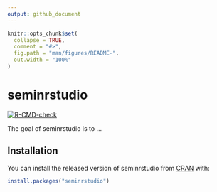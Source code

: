 ```yaml
---
output: github_document
---
```


<!-- README.md is generated from README.Rmd. Please edit that file -->

```r
knitr::opts_chunk$set(
  collapse = TRUE,
  comment = "#>",
  fig.path = "man/figures/README-",
  out.width = "100%"
)
```

# seminrstudio

<!-- badges: start -->
[![R-CMD-check](https://github.com/sem-in-r/seminrstudio/workflows/R-CMD-check/badge.svg)](https://github.com/sem-in-r/seminrstudio/actions)
<!-- badges: end -->

The goal of seminrstudio is to ...

## Installation

You can install the released version of seminrstudio from [CRAN](https://CRAN.R-project.org) with:

``` r
install.packages("seminrstudio")
```

